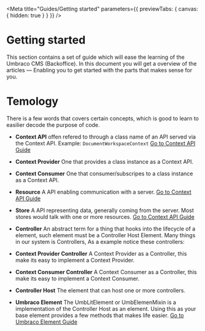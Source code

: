 
<Meta title="Guides/Getting started" parameters={{ previewTabs: { canvas: { hidden: true } } }} />

# Getting started

This section contains a set of guide which will ease the learning of the Umbraco CMS (Backoffice).
In this document you will get a overview of the articles — Enabling you to get started with the parts that makes sense for you.

# Temology
There is a few words that covers certain concepts, which is good to learn to easilier decode the purpose of code.

- **Context API** offen refered to through a class name of an API served via the Context API. Example: `DocumentWorkspaceContext` [Go to Context API Guide](/?path=/story/guides-umbraco-element--page)
- **Context Provider** One that provides a class instance as a Context API.
- **Context Consumer** One that consumer/subscripes to a class instance as a Context API.

- **Resource** A API enabling communication with a server. [Go to Context API Guide](/?path=/story/guides-resource--page)
- **Store** A API representing data, generally coming from the server. Most stores would talk with one or more resources. [Go to Context API Guide](/?path=/story/guides-store--page)

- **Controller** An abstract term for a thing that hooks into the lifecycle of a element, such element must be a Controller Host Element. Many things in our system is Controllers, As a example notice these controllers:
- **Context Provider Controller** A Context Provider as a Controller, this make its easy to implement a Context Provider.
- **Context Consumer Controller** A Context Consumer as a Controller, this make its easy to implement a Context Consumer.

- **Controller Host** The element that can host one or more controllers.
- **Umbraco Element** The UmbLitElement or UmbElemenMixin is a implementation of the Controller Host as an element. Using this as your base element provides a few methods that makes life easier. [Go to Umbraco Element Guide](/?path=/story/guides-umbraco-element--page)

